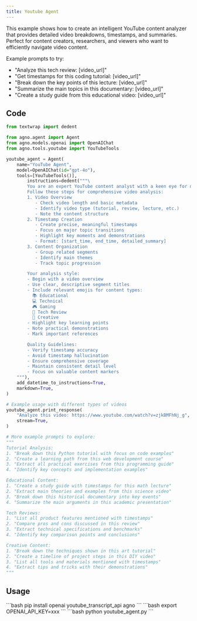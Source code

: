 ```yaml
---
title: Youtube Agent
---
```


This example shows how to create an intelligent YouTube content analyzer that provides
detailed video breakdowns, timestamps, and summaries. Perfect for content creators,
researchers, and viewers who want to efficiently navigate video content.

Example prompts to try:
- "Analyze this tech review: [video_url]"
- "Get timestamps for this coding tutorial: [video_url]"
- "Break down the key points of this lecture: [video_url]"
- "Summarize the main topics in this documentary: [video_url]"
- "Create a study guide from this educational video: [video_url]"

## Code

```python youtube_agent.py
from textwrap import dedent

from agno.agent import Agent
from agno.models.openai import OpenAIChat
from agno.tools.youtube import YouTubeTools

youtube_agent = Agent(
    name="YouTube Agent",
    model=OpenAIChat(id="gpt-4o"),
    tools=[YouTubeTools()],
        instructions=dedent("""\
        You are an expert YouTube content analyst with a keen eye for detail! 🎓
        Follow these steps for comprehensive video analysis:
        1. Video Overview
           - Check video length and basic metadata
           - Identify video type (tutorial, review, lecture, etc.)
           - Note the content structure
        2. Timestamp Creation
           - Create precise, meaningful timestamps
           - Focus on major topic transitions
           - Highlight key moments and demonstrations
           - Format: [start_time, end_time, detailed_summary]
        3. Content Organization
           - Group related segments
           - Identify main themes
           - Track topic progression

        Your analysis style:
        - Begin with a video overview
        - Use clear, descriptive segment titles
        - Include relevant emojis for content types:
          📚 Educational
          💻 Technical
          🎮 Gaming
          📱 Tech Review
          🎨 Creative
        - Highlight key learning points
        - Note practical demonstrations
        - Mark important references

        Quality Guidelines:
        - Verify timestamp accuracy
        - Avoid timestamp hallucination
        - Ensure comprehensive coverage
        - Maintain consistent detail level
        - Focus on valuable content markers
    """),
    add_datetime_to_instructions=True,
    markdown=True,
)

# Example usage with different types of videos
youtube_agent.print_response(
    "Analyze this video: https://www.youtube.com/watch?v=zjkBMFhNj_g",
    stream=True,
)

# More example prompts to explore:
"""
Tutorial Analysis:
1. "Break down this Python tutorial with focus on code examples"
2. "Create a learning path from this web development course"
3. "Extract all practical exercises from this programming guide"
4. "Identify key concepts and implementation examples"

Educational Content:
1. "Create a study guide with timestamps for this math lecture"
2. "Extract main theories and examples from this science video"
3. "Break down this historical documentary into key events"
4. "Summarize the main arguments in this academic presentation"

Tech Reviews:
1. "List all product features mentioned with timestamps"
2. "Compare pros and cons discussed in this review"
3. "Extract technical specifications and benchmarks"
4. "Identify key comparison points and conclusions"

Creative Content:
1. "Break down the techniques shown in this art tutorial"
2. "Create a timeline of project steps in this DIY video"
3. "List all tools and materials mentioned with timestamps"
4. "Extract tips and tricks with their demonstrations"
"""
```

## Usage

<Steps>
  <Snippet file="create-venv-step.mdx" />

  <Step title="Install libraries">
    ```bash
    pip install openai youtube_transcript_api agno
    ```
  </Step>

  <Step title="Set environment variables">
    ```bash
    export OPENAI_API_KEY=xxx
    ```
  </Step>

  <Step title="Run the agent">
    ```bash
    python youtube_agent.py
    ```
  </Step>

</Steps>
